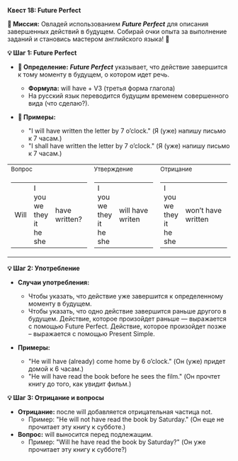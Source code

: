 
**Квест 18: Future Perfect**

**🎯 Миссия:**
Овладей использованием ***Future Perfect*** для описания завершенных действий в будущем. Собирай очки опыта за выполнение заданий и становись мастером английского языка! 🌟

**💡 Шаг 1: Future Perfect**
- **📜 Определение:** ***Future Perfect*** указывает, что действие завершится к тому моменту в будущем, о котором идет речь.
    - **Формула:** <Highlight>will have</Highlight> + V3 (третья форма глагола)
    - На русский язык переводится будущим временем совершенного вида <Highlight>(что сделаю?).</Highlight>

- **📝 Примеры:**
    - "I will have written the letter by 7 o’clock." (Я (уже) напишу письмо к 7 часам.)
    - "I shall have written the letter by 7 o’clock." (Я (уже) напишу письмо к 7 часам.)

<table className="text-xs md:text-md main">
  <tbody>
  <tr>
    <td><small>Вопрос</small></td>
    <td><small>Утверждение</small></td>
    <td><small>Отрицание</small></td>
  </tr>
  <tr>
    <td>
      <table>
        <tbody>
        <tr>
          <td>Will</td>
          <td>
            <div>I</div>
            <div>you</div>
            <div>we</div>
            <div>they</div>
            <div>it</div>
            <div>he</div>
            <div>she</div>
          </td>
          <td>have written?</td>
        </tr>
        </tbody>
      </table>
    </td>
    <td>
      <table>
        <tbody>
        <tr>
          <td>
            <div>I</div>
            <div>you</div>
            <div>we</div>
            <div>they</div>
            <div>it</div>
            <div>he</div>
            <div>she</div>
          </td>
          <td>will&nbsp;have writen</td>
        </tr>
        </tbody>
      </table>
    </td>
    <td>
      <table>
        <tbody>
        <tr>
          <td>
            <div>I</div>
            <div>you</div>
            <div>we</div>
            <div>they</div>
            <div>it</div>
            <div>he</div>
            <div>she</div>
          </td>
          <td>won’t&nbsp;have written</td>
        </tr>
        </tbody>
      </table>
    </td>
  </tr>
  </tbody>
</table>

**💡 Шаг 2: Употребление**
- **Случаи употребления:**
    - Чтобы указать, что действие уже завершится к <Highlight>определенному моменту</Highlight> в будущем.
    - Чтобы указать, что одно действие завершится <Highlight>раньше другого</Highlight> в будущем. Действие, которое произойдет раньше — выражается с помощью <Highlight>Future Perfect.</Highlight> Действие, которое произойдет позже – выражается с помощью <Highlight>Present Simple.</Highlight>

- **Примеры:**
    - "He will have (already) come home by 6 o’clock." (Он (уже) придет домой к 6 часам.)
    - "He will have read the book before he sees the film." (Он прочтет книгу до того, как увидит фильм.)

**💡 Шаг 3: Отрицание и вопросы**
- **Отрицание:** после <Highlight>will</Highlight> добавляется отрицательная частица <Highlight>not.</Highlight>
    - Пример: "He will not have read the book by Saturday." (Он еще не прочитает эту книгу к субботе.)
- **Вопрос:** <Highlight>will</Highlight> выносится перед подлежащим.
    - Пример: "Will he have read the book by Saturday?" (Он уже прочитает эту книгу к субботе?)
